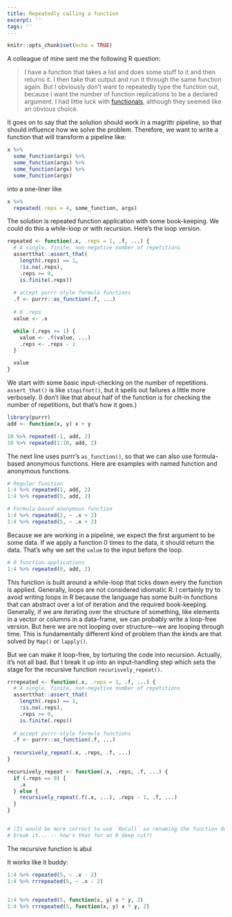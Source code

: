 ```yaml
---
title: Repeatedly calling a function
excerpt: ''
tags: ''
---
```


```r
knitr::opts_chunk$set(echo = TRUE)
```

A colleague of mine sent me the following R question:

> I have a function that takes a list and does some stuff to it and then returns
it. I then take that output and run it through the same function again. But I
obviously don't want to repeatedly type the function out, because I want the
number of function replications to be a declared argument. I had little luck
with [functionals](http://adv-r.had.co.nz/Functionals.html), although they 
seemed like an obvious choice.

It goes on to say that the solution should work in a magrittr pipeline, so that 
should influence how we solve the problem. Therefore, we want to write a
function that will transform a pipeline like: 

```r
x %>% 
  some_function(args) %>% 
  some_function(args) %>% 
  some_function(args) %>% 
  some_function(args)
```

into a one-liner like

```r
x %>% 
  repeated(.reps = 4, some_function, args)
```

The solution is repeated function application with some book-keeping. We could
do this a while-loop or with recursion. Here's the loop version.

```r
repeated <- function(.x, .reps = 1, .f, ...) {
  # A single, finite, non-negative number of repetitions
  assertthat::assert_that(
    length(.reps) == 1,
    !is.na(.reps),
    .reps >= 0,
    is.finite(.reps))
  
  # accept purrr-style formula functions
  .f <- purrr::as_function(.f, ...)
  
  # 0 .reps
  value <- .x

  while (.reps >= 1) {
    value <- .f(value, ...)
    .reps <- .reps - 1
  }

  value
}
```

We start with some basic input-checking on the number of repetitions.
`assert_that()` is like `stopifnot()`, but it spells out failures a little more
verbosely. (I don't like that about half of the function is for checking the
number of repetitions, but that's how it goes.)

```r
library(purrr)
add <- function(x, y) x + y

10 %>% repeated(-1, add, 2)
10 %>% repeated(1:10, add, 2)
```

The next line uses purrr's `as_function()`, so that we can also use formula-
based anonymous functions. Here are examples with named function and anonymous
functions.

```r
# Regular function
1:4 %>% repeated(1, add, 2)
1:4 %>% repeated(5, add, 2)

# Formula-based anonymous function
1:4 %>% repeated(2, ~ .x + 2)
1:4 %>% repeated(5, ~ .x + 2)
```

Because we are working in a pipeline, we expect the first argument to be some
data. If we apply a function 0 times to the data, it should return the data.
That's why we set the `value` to the input before the loop.

```r
# 0 function-applications
1:4 %>% repeated(0, add, 2)
```

This function is built around a while-loop that ticks down every the function
is applied. Generally, loops are not considered idiomatic R. I certainly try to
avoid writing loops in R because the language has some built-in functions that
can abstract over a lot of iteration and the required book-keeping. Generally,
if we are iterating over the structure of something, like elements in a vector
or columns in a data-frame, we can probably write a loop-free version. But
here we are not looping over structure&mdash;we are looping through time. This
is fundamentally different kind of problem than the kinds are that solved by
`Map()` or `lapply()`.

But we can make it loop-free, by torturing the code into recursion. Actually,
it's not all bad. But I break it up into an input-handling step which sets the
stage for the recursive function `recurisvely_repeat()`.


```r
rrrepeated <- function(.x, .reps = 1, .f, ...) {
  # A single, finite, non-negative number of repetitions
  assertthat::assert_that(
    length(.reps) == 1,
    !is.na(.reps),
    .reps >= 0,
    is.finite(.reps))
  
  # accept purrr-style formula functions
  .f <- purrr::as_function(.f, ...)
  
  recursively_repeat(.x, .reps, .f, ...)
}

recursively_repeat <- function(.x, .reps, .f, ...) {
  if (.reps == 0) {
    .x
  } else { 
    recursively_repeat(.f(.x, ...), .reps - 1, .f, ...)
  }
}


# (It would be more correct to use `Recall` so renaming the function doesn't
# break it... -- how's that for an R deep cut?)
```

The recursive function is abul


It works like it buddy:

```r
1:4 %>% repeated(5, ~ .x - 2)
1:4 %>% rrrepeated(5, ~ .x - 2)
  

1:4 %>% repeated(5, function(x, y) x * y, 2)
1:4 %>% rrrepeated(5, function(x, y) x * y, 2)
```

